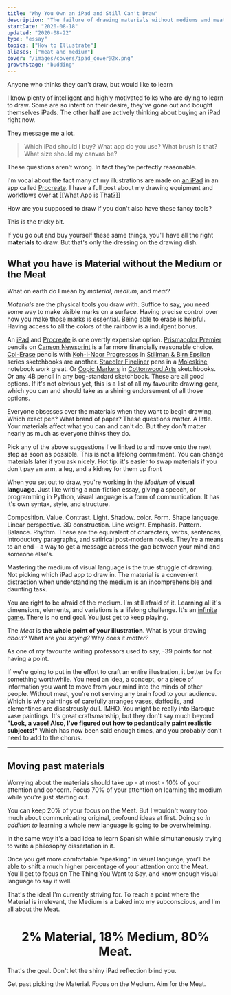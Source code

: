 ```yaml
---
title: "Why You Own an iPad and Still Can't Draw"
description: "The failure of drawing materials without mediums and meat"
startDate: "2020-08-18"
updated: "2020-08-22"
type: "essay"
topics: ["How to Illustrate"]
aliases: ["meat and medium"]
cover: "/images/covers/ipad_cover@2x.png"
growthStage: "budding"
---
```


<AssumedAudience>

Anyone who thinks they can't draw, but would like to learn

</AssumedAudience>

<Spacer size="small" />

<IntroParagraph>

I know plenty of intelligent and highly motivated folks who are dying to learn to draw. Some are so intent on their desire, they've gone out and bought themselves iPads. The other half are actively thinking about buying an iPad right now.

</IntroParagraph>

They message me a lot.

> Which iPad should I buy? What app do you use? What brush is that? What size should my canvas be?

These questions aren't wrong. In fact they're perfectly reasonable.

I'm vocal about the fact many of my illustrations are made on [an iPad](https://www.apple.com/ipad-pro/) in an app called [Procreate](https://procreate.art/). I have a full post about my drawing equipment and workflows over at [[What App is That?]]

How are you supposed to draw if you don't also have these fancy tools?

This is the tricky bit.

If you go out and buy yourself these same things, you'll have all the right **materials** to draw. But that's only the dressing on the drawing dish.

## What you have is **Material** without the **Medium** or the **Meat**

What on earth do I mean by _material_, _medium_, and _meat_?

<MediumMaterialsMeat sectionTitle='Materials'>

_Materials_ are the physical tools you draw with. Suffice to say, you
need some way to make visible marks on a surface. Having precise control over
how you make those marks is essential. Being able to erase is helpful. Having
access to all the colors of the rainbow is a indulgent bonus.

An [iPad](https://www.apple.com/ipad-pro/) and
[Procreate](https://procreate.art/) is one overtly expensive
option. [Prismacolor Premier](https://www.prismacolor.com/colored-pencils/premier-colored-pencils/premier-soft-core-colored-pencils/PCPremierSoftCoreColoredPencils)
pencils on [Canson Newsprint](https://en.canson.com/xl-series/xlr-newsprint) is a far more financially reasonable choice.
[Col-Erase](https://www.prismacolor.com/colored-pencils/premier-colored-pencils/premier-col-erase-colored-pencils/PCPremierCol-EraseColoredPencils)
pencils with [Koh-i-Noor Progressos](https://www.cultpens.com/i/q/KH24668/koh-i-noor-progresso-woodless-graphite-pencil)
in [Stillman & Birn Epsilon](https://stillmanandbirn.com/products_epsilon.php)
series sketchbooks are another.
[Staedler Fineliner](https://www.staedtler.com/uk/en/products/products-for-coloring/fineliners/pigment-liner-308-fineliner-m308/)
pens in a [Moleskine](https://gb.moleskine.com/sketchbook-black/p0437)
notebook work great. Or
[Copic Markers](https://www.copic-shop.co.uk/) in
[Cottonwood Arts](https://www.cottonwoodarts.com/) sketchbooks. Or
any 4B pencil in any bog-standard sketchbook. These are all good options. <Footnote idName={1}> If it's not obvious yet, this is a list of all my favourite drawing gear, which you can and should take as a shining endorsement of all those options. </Footnote>

Everyone obsesses over the materials when they want to begin drawing. Which exact pen? What brand of paper? These questions matter. A little. Your materials affect what you can and can't do. But they don't matter nearly as much as everyone thinks they do.

Pick any of the above suggestions I've linked to and move onto the next step as soon as possible. This is not a lifelong commitment. You can change materials later if you ask nicely. <Footnote idName={2}>Hot tip: it's easier to swap materials if you don't pay an arm, a leg, and a kidney for them up front</Footnote>

</MediumMaterialsMeat>

<MediumMaterialsMeat sectionTitle='Medium'>

When you set out to draw, you're working in the _Medium_ of **visual language**. Just like writing a non-fiction essay, giving a speech, or programming in Python, visual language is a form of communication. It has it's own syntax, style, and structure.

Composition. Value. Contrast. Light. Shadow. color. Form. Shape language. Linear perspective. 3D construction. Line weight. Emphasis. Pattern. Balance. Rhythm. These are the equivalent of characters, verbs, sentences, introductory paragraphs, and satirical post-modern novels. They're a means to an end – a way to get a message across the gap between your mind and someone else's.

Mastering the medium of visual language is the true struggle of drawing. Not picking which iPad app to draw in. The material is a convenient distraction when understanding the medium is an incomprehensible and daunting task.

You are right to be afraid of the medium. I'm still afraid of it. Learning all it's dimensions, elements, and variations is a lifelong challenge. It's an [infinite game](/infinite-games). There is no end goal. You just get to keep playing.

</MediumMaterialsMeat>

<MediumMaterialsMeat sectionTitle='Meat'>

The _Meat_ is **the whole point of your illustration**. What is your drawing _about?_ What are you _saying?_ Why does it _matter?_

As one of my favourite writing professors used to say, -39 points for not having a point.

If we're going to put in the effort to craft an entire illustration, it better be for something worthwhile. You need an idea, a concept, or a piece of information you want to move from your mind into the minds of other people. Without meat, you're not serving any brain food to your audience. Which is why paintings of carefully arranges vases, daffodils, and clementines are disastrously dull. <Footnote idName={3}>IMHO. You might be really into Baroque vase paintings. It's great craftsmanship, but they don't say much beyond **"Look, a vase! Also, I've figured out how to pedantically paint realistic subjects!"**
Which has now been said enough times, and you probably don't need to add to the chorus.</Footnote>

</MediumMaterialsMeat>

---

## Moving past materials

Worrying about the materials should take up - at most - 10% of your attention and concern. Focus 70% of your attention on learning the medium while you're just starting out.

You can keep 20% of your focus on the Meat. But I wouldn't worry too much about communicating original, profound ideas at first. Doing so _in addition to_ learning a whole new language is going to be overwhelming.

In the same way it's a bad idea to learn Spanish while simultaneously trying to write a philosophy dissertation in it.

Once you get more comfortable “speaking" in visual language, you'll be able to shift a much higher percentage of your attention onto the Meat. You'll get to focus on The Thing You Want to Say, and know enough visual language to say it well.

That's the ideal I'm currently striving for. To reach a point where the Material is irrelevant, the Medium is a baked into my subconscious, and I'm all about the Meat.

<Center>

# 2% Material, 18% Medium, 80% Meat.

</Center>

That's the goal. Don't let the shiny iPad reflection blind you.

Get past picking the Material. Focus on the Medium. Aim for the Meat.
